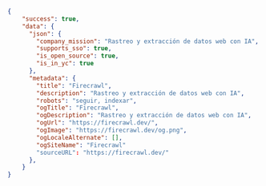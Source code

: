 ```json JSON
{
    "success": true,
    "data": {
      "json": {
        "company_mission": "Rastreo y extracción de datos web con IA",
        "supports_sso": true,
        "is_open_source": true,
        "is_in_yc": true
      },
      "metadata": {
        "title": "Firecrawl",
        "description": "Rastreo y extracción de datos web con IA",
        "robots": "seguir, indexar",
        "ogTitle": "Firecrawl",
        "ogDescription": "Rastreo y extracción de datos web con IA",
        "ogUrl": "https://firecrawl.dev/",
        "ogImage": "https://firecrawl.dev/og.png",
        "ogLocaleAlternate": [],
        "ogSiteName": "Firecrawl"
        "sourceURL": "https://firecrawl.dev/"
      },
    }
}
```
